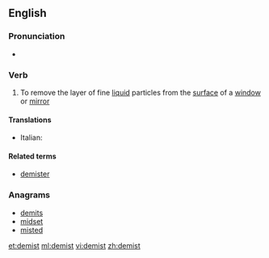 ==English==

===Pronunciation===
* {{a|UK}} {{IPA|/diːˈmɪst/|lang=en}}

===Verb===
{{en-verb}}

# To remove the layer of fine [[liquid]] particles from the [[surface]] of a [[window]] or [[mirror]]

====Translations====
{{trans-top|remove liquid}}
* Italian: {{t|it|disappannare}}
{{trans-mid}}
{{trans-bottom}}

====Related terms====
* [[demister]]

===Anagrams===
* [[demits#English|demits]]
* [[midset#English|midset]]
* [[misted#English|misted]]

[[et:demist]]
[[ml:demist]]
[[vi:demist]]
[[zh:demist]]